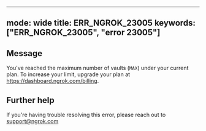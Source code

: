 
---
mode: wide
title: ERR_NGROK_23005
keywords: ["ERR_NGROK_23005", "error 23005"]
---

## Message
You've reached the maximum number of vaults (`MAX`) under your current plan. To increase your limit, upgrade your plan at https://dashboard.ngrok.com/billing.




## Further help
If you're having trouble resolving this error, please reach out to [support@ngrok.com](mailto:support@ngrok.com?subject=Help%20with%20ERR_NGROK_23005)

